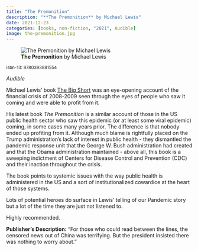 ```yaml
---
title: "The Premonition"
description: "**The Premonition** by Michael Lewis"
date: 2021-12-23
categories: [books, non-fiction, "2021", Audible]
image: the-premonition.jpg
---
```

![**The Premonition** by Michael Lewis](the-premonition.jpg){fig-align="left"}

<sup>isbn-13: 9780393881554</sup>

*Audible*

Michael Lewis' book [The Big Short](https://en.wikipedia.org/wiki/The_Big_Short)
was an eye-opening account of the financial crisis of 2008-2009 seen through the
eyes of people who saw it coming and were able to profit from it.

His latest book *The Premonition* is a similar account of those in the US public
health sector who saw this epidemic (or at least some viral epidemic) coming,
in some cases many years prior. The difference is that nobody ended up profiting
from it. Although much blame is rightfully placed on the Trump administration's
lack of interest in public health - they dismantled the pandemic response unit
that the George W. Bush administration had created and that the Obama administration
maintained - above all, this book is a sweeping indictment of Centers for Disease
Control and Prevention (CDC) and their inaction throughout the crisis.

The book points to systemic issues with the way public health is administered in
the US and a sort of institutionalized cowardice at the heart of those systems.

Lots of potential heroes do surface in Lewis' telling of our Pandemic story but
a lot of the time they are just not listened to.

Highly recommended.

**Publisher's Description:**
"For those who could read between the lines, the censored news out of China
was terrifying. But the president insisted there was nothing to worry
about."